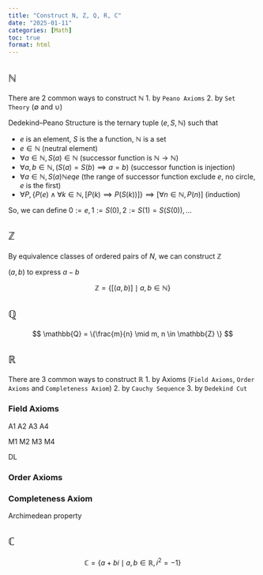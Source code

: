 ```yaml
---
title: "Construct N, Z, Q, R, C"
date: "2025-01-11"
categories: [Math]
toc: true
format: html
---
```


## $\mathbb{N}$
There are 2 common ways to construct $\mathbb{N}$
1. by `Peano Axioms`
2. by `Set Theory` ($\emptyset$ and $\cup$)

Dedekind–Peano Structure is the ternary tuple $(e,S,\mathbb{N})$ such that

- $e$ is an element, $S$ is the a function, $\mathbb{N}$ is a set
- $e \in \mathbb{N}$ (neutral element)
- $\forall a \in \mathbb{N}, S(a)\in\mathbb{N}$ (successor function is $\mathbb{N}\rightarrow\mathbb{N}$)
- $\forall a,b\in\mathbb{N}, (S(a)=S(b) \implies a=b)$ (successor function is injection)
- $\forall a \in \mathbb{N}, S(a)\mathbb{N}eq e$ (the range of successor function exclude $e$, no circle, $e$ is the first)
- $\forall P,\{P(e) \land \forall k \in \mathbb{N},[P(k)\implies P(S(k))]\} \implies [\forall n \in \mathbb{N}, P(n)]$ (induction)

So, we can define $0 := e, 1:=S(0),2:=S(1)=S(S(0)), ...$

## $\mathbb{Z}$
By equivalence classes of ordered pairs of $N$, we can construct $\mathbb{Z}$

$(a, b)$ to express $a - b$

$$
\mathbb{Z} = \{[(a,b)] \mid a, b \in \mathbb{N} \} 
$$

## $\mathbb{Q}$
$$
\mathbb{Q} = \{\frac{m}{n}  \mid m, n \in \mathbb{Z}  \} 
$$


## $\mathbb{R}$
There are 3 common ways to construct $\mathbb{R}$
1. by Axioms (`Field Axioms`, `Order Axioms` and `Completeness Axiom`)
2. by `Cauchy Sequence`
3. by `Dedekind Cut`

### Field Axioms
A1
A2
A3
A4

M1
M2
M3
M4

DL

### Order Axioms

### Completeness Axiom

Archimedean property

## $\mathbb{C}$
$$
\mathbb{C} = \{a+bi \mid a, b \in \mathbb{R}, i^2 = -1  \} 
$$

